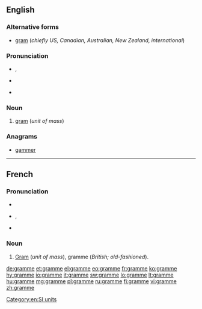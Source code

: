 ==English==

===Alternative forms===
* [[gram]] (''chiefly US, Canadian, Australian, New Zealand, international'')

===Pronunciation===
* {{IPA|/ɡɹæm/}}, {{X-SAMPA|/gr\{m/}}
* {{rhymes|æm}}
* {{homophones|gram|graham}} {{qualifier|GenAm}}

===Noun===
{{en-noun}}

# {{British|dated}} [[gram]] (''unit of mass'')

===Anagrams===
* [[gammer]]

[[Category:en:SI units]]

----

==French==

===Pronunciation===
* {{audio|Fr-gramme.ogg|audio}}
* {{IPA|lang=fr|/ɡʁam/}}, {{X-SAMPA|/gRam/}}
* {{audio|Fr-Paris--gramme.ogg|Audio (Paris)}}

===Noun===
{{fr-noun|m}}

# [[gram|Gram]] (''unit of mass''), gramme (''British; old-fashioned'').

[[de:gramme]]
[[et:gramme]]
[[el:gramme]]
[[eo:gramme]]
[[fr:gramme]]
[[ko:gramme]]
[[hy:gramme]]
[[io:gramme]]
[[it:gramme]]
[[sw:gramme]]
[[lo:gramme]]
[[lt:gramme]]
[[hu:gramme]]
[[mg:gramme]]
[[pl:gramme]]
[[ru:gramme]]
[[fi:gramme]]
[[vi:gramme]]
[[zh:gramme]]